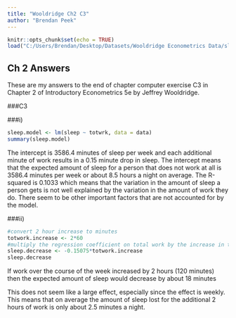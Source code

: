 ```yaml
---
title: "Wooldridge Ch2 C3"
author: "Brendan Peek"
---
```


```r
knitr::opts_chunk$set(echo = TRUE)
load("C:/Users/Brendan/Desktop/Datasets/Wooldridge Econometrics Data/sleep75.RData")
```

## Ch 2 Answers

These are my answers to the end of chapter computer exercise C3 in Chapter 2 of Introductory Econometrics 5e by Jeffrey Wooldridge.

###C3

###i)
```r
sleep.model <- lm(sleep ~ totwrk, data = data)
summary(sleep.model)
```
The intercept is 3586.4 minutes of sleep per week and each additional minute of work results in a 0.15 minute drop in sleep. The intercept means that the expected amount of sleep for a person that does not work at all is 3586.4 minutes per week or about 8.5 hours a night on average. The R-squared is 0.1033 which means that the variation in the amount of sleep a person gets is not well explained by the variation in the amount of work they do. There seem to be other important factors that are not accounted for by the model.


###ii)
```r
#convert 2 hour increase to minutes
totwork.increase <- 2*60
#multiply the regression coefficient on total work by the increase in total work
sleep.decrease <- -0.15075*totwork.increase
sleep.decrease
```
If work over the course of the week increased by 2 hours (120 minutes) then the expected amount of sleep would decrease by about 18 minutes

This does not seem like a large effect, especially since the effect is weekly. This means that on average the amount of sleep lost for the additional 2 hours of work is only about 2.5 minutes a night.

